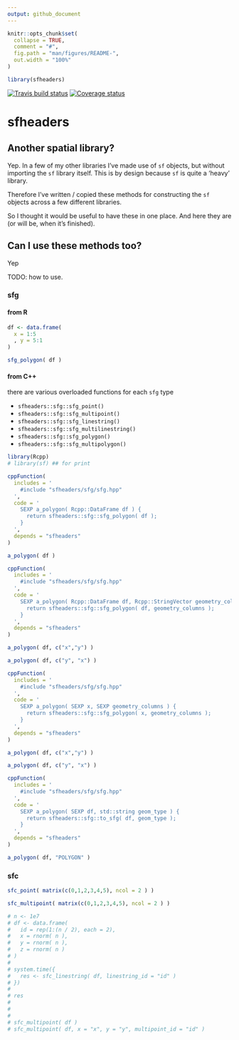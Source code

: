 ```yaml
---
output: github_document
---
```


```r
knitr::opts_chunk$set(
  collapse = TRUE,
  comment = "#",
  fig.path = "man/figures/README-",
  out.width = "100%"
)

library(sfheaders)
```

[![Travis build status](https://travis-ci.org/dcooley/sfheaders.svg?branch=master)](https://travis-ci.org/dcooley/sfheaders)
[![Coverage status](https://codecov.io/gh/dcooley/sfheaders/branch/master/graph/badge.svg)](https://codecov.io/github/dcooley/sfheaders?branch=master)

# sfheaders


## Another spatial library?

Yep. In a few of my other libraries I've made use of `sf` objects, but without importing the `sf` library itself. This is by design because `sf` is quite a 'heavy' library. 

Therefore I've written / copied these methods for constructing the `sf` objects across a few different libraries. 

So I thought it would be useful to have these in one place. And here they are (or will be, when it's finished).



## Can I use these methods too?

Yep

TODO: how to use.


### sfg

#### from R

```r

df <- data.frame(
  x = 1:5
  , y = 5:1
)

sfg_polygon( df )
```

#### from C++

there are various overloaded functions for each `sfg` type

- `sfheaders::sfg::sfg_point()`
- `sfheaders::sfg::sfg_multipoint()`
- `sfheaders::sfg::sfg_linestring()`
- `sfheaders::sfg::sfg_multilinestring()`
- `sfheaders::sfg::sfg_polygon()`
- `sfheaders::sfg::sfg_multipolygon()`

```r
library(Rcpp)
# library(sf) ## for print

cppFunction(
  includes = '
    #include "sfheaders/sfg/sfg.hpp"
  ',
  code = '
    SEXP a_polygon( Rcpp::DataFrame df ) {
      return sfheaders::sfg::sfg_polygon( df );
    }
  ',
  depends = "sfheaders"
)

a_polygon( df )
```

```r
cppFunction(
  includes = '
    #include "sfheaders/sfg/sfg.hpp"
  ',
  code = '
    SEXP a_polygon( Rcpp::DataFrame df, Rcpp::StringVector geometry_columns ) {
      return sfheaders::sfg::sfg_polygon( df, geometry_columns );
    }
  ',
  depends = "sfheaders"
)

a_polygon( df, c("x","y") )

a_polygon( df, c("y", "x") )

```

```r
cppFunction(
  includes = '
    #include "sfheaders/sfg/sfg.hpp"
  ',
  code = '
    SEXP a_polygon( SEXP x, SEXP geometry_columns ) {
      return sfheaders::sfg::sfg_polygon( x, geometry_columns );
    }
  ',
  depends = "sfheaders"
)

a_polygon( df, c("x","y") )

a_polygon( df, c("y", "x") )

```


```r

cppFunction(
  includes = '
    #include "sfheaders/sfg/sfg.hpp"
  ',
  code = '
    SEXP a_polygon( SEXP df, std::string geom_type ) {
      return sfheaders::sfg::to_sfg( df, geom_type );
    }
  ',
  depends = "sfheaders"
)

a_polygon( df, "POLYGON" )

```


### sfc

```r
sfc_point( matrix(c(0,1,2,3,4,5), ncol = 2 ) )

sfc_multipoint( matrix(c(0,1,2,3,4,5), ncol = 2 ) )

# n <- 1e7
# df <- data.frame(
#   id = rep(1:(n / 2), each = 2),
#   x = rnorm( n ),
#   y = rnorm( n ),
#   z = rnorm( n )
# )
# 
# system.time({
#   res <- sfc_linestring( df, linestring_id = "id" )
# })
# 
# res
# 
# 
# 
# sfc_multipoint( df )
# sfc_multipoint( df, x = "x", y = "y", multipoint_id = "id" )


```
